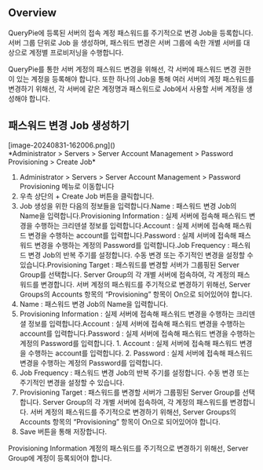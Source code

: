 
## Overview
QueryPie에 등록된 서버의 접속 계정 패스워드를 주기적으로 변경 Job을 등록합니다. 서버 그룹 단위로 Job 을 생성하며, 패스워드 변경은 서버 그룹에 속한 개별 서버를 대상으로 계정별 프로비저닝을 수행합니다.

<Callout type="info">
QueryPie를 통한 서버 계정의 패스워드 변경을 위해선, 각 서버에 패스워드 변경 권한이 있는 계정을 등록해야 합니다. 또한 하나의 Job을 통해 여러 서버의 계정 패스워드를 변경하기 위해선, 각 서버에 같은 계정명과 패스워드로 Job에서 사용할 서버 계정을 생성해야 합니다. 
</Callout>

## 패스워드 변경 Job 생성하기
<p align="center">
<div>[image-20240831-162006.png]()</div>
*Administrator &gt; Servers &gt; Server Account Management &gt; Password Provisioning &gt; Create Job*
</p>

1. Administrator > Servers > Server Account Management > Password Provisioning 메뉴로 이동합니다
2. 우측 상단의 + Create Job 버튼을 클릭합니다.
3. Job 생성을 위한 다음의 정보들을 입력합니다.Name : 패스워드 변경 Job의 Name을 입력합니다.Provisioning Information : 실제 서버에 접속해 패스워드 변경을 수행하는 크리덴셜 정보를 입력합니다.Account : 실제 서버에 접속해 패스워드 변경을 수행하는 account를 입력합니다.Password : 실제 서버에 접속해 패스워드 변경을 수행하는 계정의 Password를 입력합니다.Job Frequency : 패스워드 변경 Job의 반복 주기를 설정합니다. 수동 변경 또는 주기적인 변경을 설정할 수 있습니다.Provisioning Target : 패스워드를 변경할 서버가 그룹핑된 Server Group를 선택합니다. Server Group의 각 개별 서버에 접속하여, 각 계정의 패스워드를 변경합니다. 서버 계정의 패스워드를 주기적으로 변경하기 위해선,  Server Groups의 Accounts 항목의 “Provisioning” 항목이 On으로 되어있어야 합니다.
  1. Name : 패스워드 변경 Job의 Name을 입력합니다.
  2. Provisioning Information : 실제 서버에 접속해 패스워드 변경을 수행하는 크리덴셜 정보를 입력합니다.Account : 실제 서버에 접속해 패스워드 변경을 수행하는 account를 입력합니다.Password : 실제 서버에 접속해 패스워드 변경을 수행하는 계정의 Password를 입력합니다.
    1. Account : 실제 서버에 접속해 패스워드 변경을 수행하는 account를 입력합니다.
    2. Password : 실제 서버에 접속해 패스워드 변경을 수행하는 계정의 Password를 입력합니다.
  3. Job Frequency : 패스워드 변경 Job의 반복 주기를 설정합니다. 수동 변경 또는 주기적인 변경을 설정할 수 있습니다.
  4. Provisioning Target : 패스워드를 변경할 서버가 그룹핑된 Server Group를 선택합니다. Server Group의 각 개별 서버에 접속하여, 각 계정의 패스워드를 변경합니다. 서버 계정의 패스워드를 주기적으로 변경하기 위해선,  Server Groups의 Accounts 항목의 “Provisioning” 항목이 On으로 되어있어야 합니다.
4. Save 버튼을 통해 저장합니다.

<Callout type="info">
Provisioning Information 계정의 패스워드를 주기적으로 변경하기 위해선, Server Group에 계정이 등록되어야 합니다. 
</Callout>
